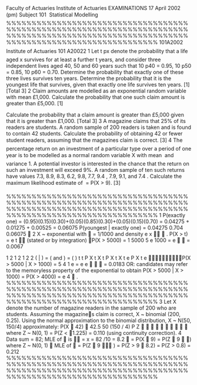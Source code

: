 Faculty of Actuaries Institute of Actuaries
EXAMINATIONS
17 April 2002 (pm)
Subject 101  Statistical Modelling
%%%%%%%%%%%%%%%%%%%%%%%%%%%%%%%%%%%%%%%%%%%%%%%%%%%%%%%%%%%%%%%%%%%%%%%%%%%%%%%%%%%%%%%%%%%%%%%%%%%%%%%%%%%%%%%%%%%%%%%%%%%%%%%%%%%%%%%%%%
101A2002  Institute of Actuaries
101 A20022
1 Let t px denote the probability that a life aged x survives for at least a further t years,
and consider three independent lives aged 40, 50 and 60 years such that
10 p40 = 0.95, 10 p50 = 0.85, 10 p60 = 0.70.
\item Determine the probability that exactly one of these three lives survives ten
years. 
\item Determine the probability that it is the youngest life that survives, given that
exactly one life survives ten years. [1]
[Total 3]
2 Claim amounts are modelled as an exponential random variable with mean £1,000.
\item Calculate the probability that one such claim amount is greater than £5,000.
[1]
\item Calculate the probability that a claim amount is greater than £5,000 given that
it is greater than £1,000. 
[Total 3]
3 A magazine claims that 25% of its readers are students. A random sample of 200
readers is taken and is found to contain 42 students.
Calculate the probability of obtaining 42 or fewer student readers, assuming that the magazines claim is correct. [3]
4 The percentage return on an investment of a particular type over a period of one year is to be modelled as a normal random variable X with mean  and variance 1. A
potential investor is interested in the chance that the return on such an investment will
exceed 9%.
A random sample of ten such returns have values
7.3, 8.9, 8.3, 6.2, 9.8, 7.7, 9.4 , 7.9, 9.1, and 7.4 .
Calculate the maximum likelihood estimate of  = P(X > 9). [3]

%%%%%%%%%%%%%%%%%%%%%%%%%%%%%%%%%%%%%%%%%%%%%%%%%%%%%%%%%%%%%%%%%%%%%%%%%%%%%%%%%%%%%%%%%%%%%%%%%%%%%%%%%%%%%%%%%%%%%%%%%%%%%%%%%%%%%%%%%%
1 \item P(exactly one) = (0.95)(0.15)(0.30)+(0.05)(0.85)(0.30)+(0.05)(0.15)(0.70)
= 0.04275 + 0.01275 + 0.00525 = 0.06075
\item P(youngest | exactly one) = 0.04275 0.704
0.06075 
2 \item X ~ exponential with  = 1/1000 and density e x 
 .
P(X > t) = e t  (stated or by integration)
P(X > 5000) =
1 5000 5 e 1000 = e 
 = 0.0067
\item
1
2
1 2
1 2
2
( | ) = ( and ) =
( )
t
t
P X t X t P X t X t e
P X t e


 
 

P(X > 5000 | X > 1000) =
5
4
1 e = e
e



= 0.0183
OR: candidates may refer to the memoryless property of the exponential to
obtain P(X > 5000 | X > 1000) = P(X > 4000) = e 4  .
%%%%%%%%%%%%%%%%%%%%%%%%%%%%%%%%%%%%%%%%%%%%%%%%%%%%%%%%%%%%%%%%%%%%%%%%%%%%%%%%%%%%%%%%%%%%%%%%%%%%%%%%%%%%%%%%%%%%%%%%%%%%%%%%%%%%%%%%%%
3 Let X denote the number of magazine readers in the sample of 200 who are students.
Assuming the magazines claim is correct, X ~ binomial (200, 0.25).
Using the normal approximation to the binomial distribution,
X ~ N(50, 150/4) approximately:
P(X  42)  42.5 50
(150 / 4)
P Z
  
    
 
where Z ~ N(0, 1)
= P(Z < 1.225) = 0.110 (using continuity correction).
4 Data sum = 82; MLE of  is  = x = 82 /10 = 8.2
 = P(X  9) = P(Z  9  ) where Z ~ N(0, 1)
 MLE of  = P(Z  9  ) = P(Z > 9  8.2) = P(Z > 0.8) = 0.212
%%%%%%%%%%%%%%%%%%%%%%%%%%%%%%%%%%%%%%%%%%%%%%%%%%%%%%%%%%%%%%%%%%%%%%%%%%%%%%%%%%%%%%%%%%%%%%%%%%%%%%%%%%%%%%%%%%%%%%%%%%%%%%%%%%%%%%%%%%
